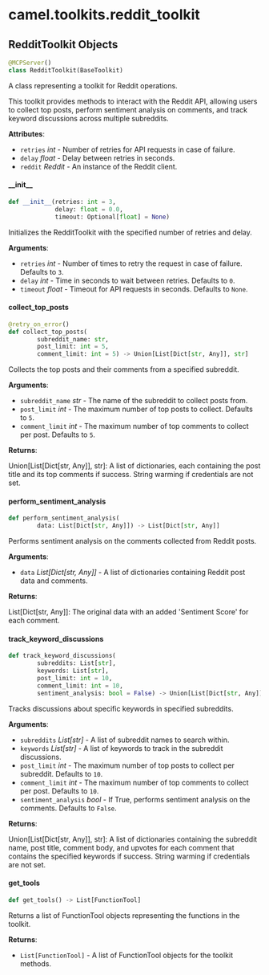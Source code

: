 <a id="camel.toolkits.reddit_toolkit"></a>

# camel.toolkits.reddit\_toolkit

<a id="camel.toolkits.reddit_toolkit.RedditToolkit"></a>

## RedditToolkit Objects

```python
@MCPServer()
class RedditToolkit(BaseToolkit)
```

A class representing a toolkit for Reddit operations.

This toolkit provides methods to interact with the Reddit API, allowing
users to collect top posts, perform sentiment analysis on comments, and
track keyword discussions across multiple subreddits.

**Attributes**:

- `retries` _int_ - Number of retries for API requests in case of failure.
- `delay` _float_ - Delay between retries in seconds.
- `reddit` _Reddit_ - An instance of the Reddit client.

<a id="camel.toolkits.reddit_toolkit.RedditToolkit.__init__"></a>

#### \_\_init\_\_

```python
def __init__(retries: int = 3,
             delay: float = 0.0,
             timeout: Optional[float] = None)
```

Initializes the RedditToolkit with the specified number of retries
and delay.

**Arguments**:

- `retries` _int_ - Number of times to retry the request in case of
  failure. Defaults to `3`.
- `delay` _int_ - Time in seconds to wait between retries. Defaults to
  `0`.
- `timeout` _float_ - Timeout for API requests in seconds. Defaults to
  `None`.

<a id="camel.toolkits.reddit_toolkit.RedditToolkit.collect_top_posts"></a>

#### collect\_top\_posts

```python
@retry_on_error()
def collect_top_posts(
        subreddit_name: str,
        post_limit: int = 5,
        comment_limit: int = 5) -> Union[List[Dict[str, Any]], str]
```

Collects the top posts and their comments from a specified
subreddit.

**Arguments**:

- `subreddit_name` _str_ - The name of the subreddit to collect posts
  from.
- `post_limit` _int_ - The maximum number of top posts to collect.
  Defaults to `5`.
- `comment_limit` _int_ - The maximum number of top comments to collect
  per post. Defaults to `5`.
  

**Returns**:

  Union[List[Dict[str, Any]], str]: A list of dictionaries, each
  containing the post title and its top comments if success.
  String warming if credentials are not set.

<a id="camel.toolkits.reddit_toolkit.RedditToolkit.perform_sentiment_analysis"></a>

#### perform\_sentiment\_analysis

```python
def perform_sentiment_analysis(
        data: List[Dict[str, Any]]) -> List[Dict[str, Any]]
```

Performs sentiment analysis on the comments collected from Reddit
posts.

**Arguments**:

- `data` _List[Dict[str, Any]]_ - A list of dictionaries containing
  Reddit post data and comments.
  

**Returns**:

  List[Dict[str, Any]]: The original data with an added 'Sentiment
  Score' for each comment.

<a id="camel.toolkits.reddit_toolkit.RedditToolkit.track_keyword_discussions"></a>

#### track\_keyword\_discussions

```python
def track_keyword_discussions(
        subreddits: List[str],
        keywords: List[str],
        post_limit: int = 10,
        comment_limit: int = 10,
        sentiment_analysis: bool = False) -> Union[List[Dict[str, Any]], str]
```

Tracks discussions about specific keywords in specified subreddits.

**Arguments**:

- `subreddits` _List[str]_ - A list of subreddit names to search within.
- `keywords` _List[str]_ - A list of keywords to track in the subreddit
  discussions.
- `post_limit` _int_ - The maximum number of top posts to collect per
  subreddit. Defaults to `10`.
- `comment_limit` _int_ - The maximum number of top comments to collect
  per post. Defaults to `10`.
- `sentiment_analysis` _bool_ - If True, performs sentiment analysis on
  the comments. Defaults to `False`.
  

**Returns**:

  Union[List[Dict[str, Any]], str]: A list of dictionaries
  containing the subreddit name, post title, comment body, and
  upvotes for each comment that contains the specified keywords
  if success. String warming if credentials are not set.

<a id="camel.toolkits.reddit_toolkit.RedditToolkit.get_tools"></a>

#### get\_tools

```python
def get_tools() -> List[FunctionTool]
```

Returns a list of FunctionTool objects representing the
functions in the toolkit.

**Returns**:

- `List[FunctionTool]` - A list of FunctionTool objects for the
  toolkit methods.


